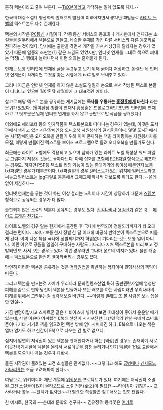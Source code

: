 흔히 텍본이라고 줄여 부른다. --[[TeX]]본이라고 착각하는 일이 없도록 하자.--

한국의 대중소설의 양산화와 인터넷의 발전이 이루어지면서 생겨난 파일들로 [[라이트 노벨]]의 텍스트본도 다수 존재한다.

텍본의 시작은 [[PC통신]] 시절이다. 각종 통신 서비스의 동호회나 게시판에서 연재되는 소설들을 [[갈무리]]해서 텍본으로 만들고, 비슷한 주제를 가진 다른 서비스의 다른 동호회로 전파하는 것이었다. 당시에는 출판을 하면서 개작을 거쳐서 상당히 달라지는 경우가 많았기 때문에 일종의 초판본(?) 같은 느낌도 있었지만, 인터넷 연재를 그대로 책으로 펴내는 막장(…) 행태가 늘어나면서 이런 의의는 줄어들게 된다.

현재는 보통 인터넷에 연재된 글을 두고두고 보기 위해 긁어다 저장하고, 완결난 뒤 인터넷 연재본이 삭제되면 그것을 찾는 사람에게 txt파일로 보내주고 있다.

그러나 지금은 인터넷 연재를 하지 않은 소설도 일일히 손으로 쳐서 작성된 텍스트 본들이 떠다니고 있으며 월야환담 창월야가 그 대표적인 예이다. 

참고로 해당 텍스트 본을 공유하는 게시글에는 '''독자를 우롱하는 [[홍정훈]]에게 바친다.'''라는 문귀가 있었다. (월야환담 창월야 연재시 홍정훈은 프롤로그격인 초반만 인터넷에 연재하고 그 뒷부분은 일체 인터넷 연재를 하지 않고 출판으로만 작품을 공개했다.)

이외에도 해리포터 등의 인기작품이 텍스트본으로 떠다니는 경우가 있는데, 이것은 도서관에서 행하고 있는 시각장애인용 오디오북 자원봉사의 결과물들이다. 몇몇 도서관에서는 시각장애인용 오디오북을 만들기 위해 이미 존재하는 책을 타이핑하는 자원봉사자를 모집, 이렇게 만들어진 텍스트를 보이스 프로그램으로 돌려 오디오북을 만들기도 한다.

최근에는 라이트 노벨에도 적용되고 있으며 삽화가 있는 라이트 노벨 특성상 워드 파일로 그림까지 저장된 것들도 돌아다닌다. 아예 삽화를 포함에 [[PDF]]파일 형식으로 배포하는 경우도. 하지만 PSP등 텍스트 리딩 기능이 있는 휴대기기의 용이성 때문인지 보통 txt파일인 경우가 대부분이다. txt파일본의 경우 일러스트가 있는 위치에 일러스트라고 써놓고 일러스트는 jpg파일로 동봉해서 그때그때 하나씩 까보도록 하기도 한다. --쓸데없이 세심하다--

인터넷 연재본을 긁는 것이 아닌 이상 걸리는 노력이나 시간이 상당하기 때문에 [[스캔본]] 형식으로 공유되는 경우가 더 많다.

출판되지 않은 소설의 텍본이 공유되는 경우도 있다. [[갑각나비]]나 [[용검전기]] 같은 것.--[[메이드 드래곤 전기]]도--

라이트 노벨의 경우 일본 현지에서 출간된 후 국내에 번역되어 정발되기까지가 꽤 오래 걸리는 편이다. 그러나 보통 현지 정발 한 달 이내에 비공식 번역본이 텍스트본으로 떠돌게 된다. 이미 나온 책을 국내에 정발되기까지 하염없이 기다리는 것도 보통 일이 아니다. 이런 이유로 정품을 일일히 구매하는 사람도 기다리다 지쳐 텍스트본을 미리 보고 정발되면 또 사서 보는 경우도 있다. 이런 경우라면 그나마 옹호의 여지가 있다. 물론 개중에는 텍스트본으로 완전히 갈아타버리는 경우도 있다.

당연히 이러한 텍본을 공유하는 것은 [[저작권법]]을 위반하는 범죄이며 민형사상의 책임이 따른다.

그리고 텍본을 만드는것 자체가 우리나라 문화컨텐츠산업,특히 출판관련사업에 엄청난 피해를 줌으로 만약 당신이 텍본을 만들거나 또는 배포를 하는 사람이라면 우리나라의 미래를 위해서 그만두는걸 생각해보길 바란다. ~~이렇게 말해도 또 볼 사람은 보는 씁쓸한 현실~~

가끔 변명이랍시고 스마트폰 같은 디바이스에 넣어서 보면 휴대성이 좋아서 운운할 때가 있는데, 사실 이유야 어찌됐건 E북의 발전이 지지부진한 대한민국의 현실 속에서 스마트폰이나 기타 기기로 책을 읽으려면 텍본 밖에 없다시피하긴 하다. E북으로 나오는 책은 얼마 없기도 하고 신간이 E북으로 나오는 건 별로 없으니.

심지어 엄연히 저작권이 있는 텍본을 판매한다거나 하는 [막장]인 경우도 존재하며 서로이웃전용게시글에 텍본을 올려서 서로이웃을 왕창 늘리거나 인기 텍본을 1:1로 교환해서 텍본을 모으거나 하는 경우가 다반사.

물론 저작권이 풀려있는 고전 소설들은 관계없다. ~~그렇다고 해도 [[금병매]]나 [[겐지모노가타리]]류는 조금 고려해봐야 한다~~

여담으로, 위키미디어 재단 계열에 [[위키문헌]] 프로젝트가 있다. 여기에는 저작권이 소멸된 고전 소설들이 많이 올라오므로 소설 전문(全文)이 필요한 ~~타이핑이 귀찮은~~ 교사라거나 공부 ~~할리가 없지만~~가 필요한 학생들은 참고해보는 것도 괜찮다.  

한 예시로, 한국의 ~~츤데레 문학의 선구자~~ 김유정作 동백꽃은 [http://ko.wikisource.org/wiki/%EB%8F%99%EB%B0%B1%EA%BD%83 여기로]
